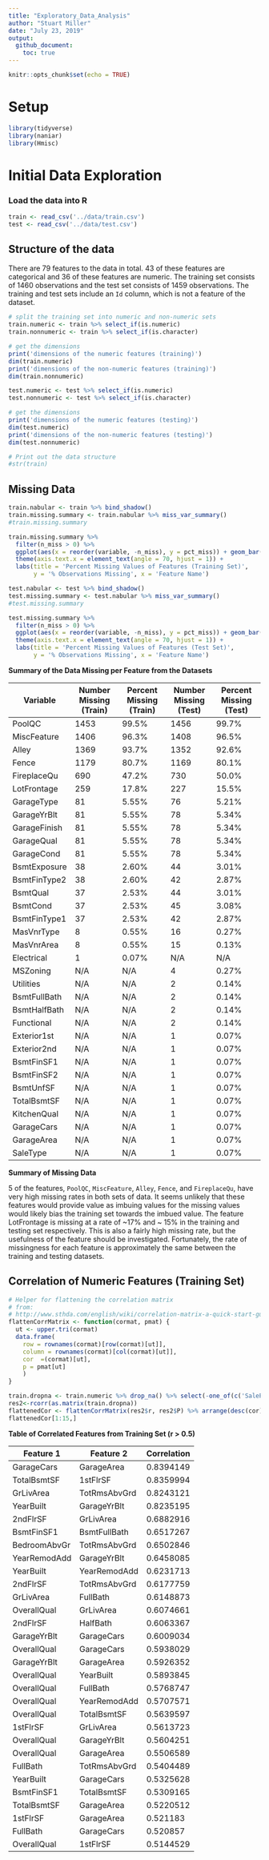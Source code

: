 ```yaml
---
title: "Exploratory_Data_Analysis"
author: "Stuart Miller"
date: "July 23, 2019"
output: 
  github_document:
    toc: true
---
```


```r
knitr::opts_chunk$set(echo = TRUE)
```

# Setup

```r
library(tidyverse)
library(naniar)
library(Hmisc)
```

# Initial Data Exploration

### Load the data into R

```r
train <- read_csv('../data/train.csv')
test <- read_csv('../data/test.csv')
```

## Structure of the data

There are 79 features to the data in total. 43 of these features are categorical and 36 of these features are numeric. The training set
consists of 1460 observations and the test set consists of 1459 observations. The training and test sets include an `Id` column, which is not 
a feature of the dataset.

```r
# split the training set into numeric and non-numeric sets 
train.numeric <- train %>% select_if(is.numeric)
train.nonnumeric <- train %>% select_if(is.character)

# get the dimensions
print('dimensions of the numeric features (training)')
dim(train.numeric)
print('dimensions of the non-numeric features (training)')
dim(train.nonnumeric)

test.numeric <- test %>% select_if(is.numeric)
test.nonnumeric <- test %>% select_if(is.character)

# get the dimensions
print('dimensions of the numeric features (testing)')
dim(test.numeric)
print('dimensions of the non-numeric features (testing)')
dim(test.nonnumeric)

# Print out the data structure
#str(train)
```

## Missing Data

```r
train.nabular <- train %>% bind_shadow()
train.missing.summary <- train.nabular %>% miss_var_summary()
#train.missing.summary

train.missing.summary %>%
  filter(n_miss > 0) %>%
  ggplot(aes(x = reorder(variable, -n_miss), y = pct_miss)) + geom_bar(stat = 'identity') +
  theme(axis.text.x = element_text(angle = 70, hjust = 1)) +
  labs(title = 'Percent Missing Values of Features (Training Set)',
       y = '% Observations Missing', x = 'Feature Name')

test.nabular <- test %>% bind_shadow()
test.missing.summary <- test.nabular %>% miss_var_summary()
#test.missing.summary

test.missing.summary %>%
  filter(n_miss > 0) %>%
  ggplot(aes(x = reorder(variable, -n_miss), y = pct_miss)) + geom_bar(stat = 'identity') +
  theme(axis.text.x = element_text(angle = 70, hjust = 1)) +
  labs(title = 'Percent Missing Values of Features (Test Set)',
       y = '% Observations Missing', x = 'Feature Name')
```

**Summary of the Data Missing per Feature from the Datasets**

|Variable       | Number Missing (Train)| Percent Missing (Train)| Number Missing (Test)| Percent Missing (Test)|
|---------------|-----------------------|------------------------|----------------------|------------------------|
|PoolQC         | 1453                  | 99.5%                  | 1456                 | 99.7%                  |
|MiscFeature    | 1406                  | 96.3%                  | 1408                 | 96.5%                  |
|Alley          | 1369                  | 93.7%                  | 1352                 | 92.6%                  |
|Fence          | 1179                  | 80.7%                  | 1169                 | 80.1%                  |
|FireplaceQu    | 690                   | 47.2%                  | 730                  | 50.0%                  |
|LotFrontage    | 259                   | 17.8%                  | 227                  | 15.5%                  |
|GarageType     | 81                    | 5.55%                  | 76                   | 5.21%                  |
|GarageYrBlt    | 81                    | 5.55%                  | 78                   | 5.34%                  |
|GarageFinish   | 81                    | 5.55%                  | 78                   | 5.34%                  |
|GarageQual     | 81                    | 5.55%                  | 78                   | 5.34%                  |
|GarageCond     | 81                    | 5.55%                  | 78                   | 5.34%                  |
|BsmtExposure   | 38                    | 2.60%                  | 44                   | 3.01%                  |
|BsmtFinType2   | 38                    | 2.60%                  | 42                   | 2.87%                  |
|BsmtQual       | 37                    | 2.53%                  | 44                   | 3.01%                  | 
|BsmtCond       | 37                    | 2.53%                  | 45                   | 3.08%                  |
|BsmtFinType1   | 37                    | 2.53%                  | 42                   | 2.87%                  |
|MasVnrType     | 8                     | 0.55%                  | 16                   | 0.27%                  |
|MasVnrArea     | 8                     | 0.55%                  | 15                   | 0.13%                  |
|Electrical     | 1                     | 0.07%                  | N/A                  | N/A                    |
|MSZoning       | N/A                   | N/A                    | 4                    | 0.27%                  |
|Utilities      | N/A                   | N/A                    | 2                    | 0.14%                  |
|BsmtFullBath   | N/A                   | N/A                    | 2                    | 0.14%                  |
|BsmtHalfBath   | N/A                   | N/A                    | 2                    | 0.14%                  |
|Functional     | N/A                   | N/A                    | 2                    | 0.14%                  |
|Exterior1st    | N/A                   | N/A                    | 1                    | 0.07%                  |
|Exterior2nd    | N/A                   | N/A                    | 1                    | 0.07%                  |
|BsmtFinSF1     | N/A                   | N/A                    | 1                    | 0.07%                  |
|BsmtFinSF2     | N/A                   | N/A                    | 1                    | 0.07%                  |
|BsmtUnfSF      | N/A                   | N/A                    | 1                    | 0.07%                  |
|TotalBsmtSF    | N/A                   | N/A                    | 1                    | 0.07%                  |
|KitchenQual    | N/A                   | N/A                    | 1                    | 0.07%                  |
|GarageCars     | N/A                   | N/A                    | 1                    | 0.07%                  |
|GarageArea     | N/A                   | N/A                    | 1                    | 0.07%                  |
|SaleType       | N/A                   | N/A                    | 1                    | 0.07%                  |

**Summary of Missing Data**

5 of the features, `PoolQC`, `MiscFeature`, `Alley`, `Fence`, and `FireplaceQu`, have very high missing rates in both sets of data. It seems unlikely that these features would provide value as imbuing values for the missing values would likely bias the training set towards the imbued value. The feature LotFrontage is missing at a rate of ~17% and ~ 15% in the training and testing set respectively. This is also a fairly high missing rate, but the usefulness of the feature should be investigated. Fortunately, the rate of missingness for each feature is approximately the same between the training and testing datasets.

## Correlation of Numeric Features (Training Set)

```r
# Helper for flattening the correlation matrix
# from:
# http://www.sthda.com/english/wiki/correlation-matrix-a-quick-start-guide-to-analyze-format-and-visualize-a-correlation-matrix-using-r-software
flattenCorrMatrix <- function(cormat, pmat) {
  ut <- upper.tri(cormat)
  data.frame(
    row = rownames(cormat)[row(cormat)[ut]],
    column = rownames(cormat)[col(cormat)[ut]],
    cor  =(cormat)[ut],
    p = pmat[ut]
    )
}
```

```r
train.dropna <- train.numeric %>% drop_na() %>% select(-one_of(c('SalePrice')))
res2<-rcorr(as.matrix(train.dropna))
flattenedCor <- flattenCorrMatrix(res2$r, res2$P) %>% arrange(desc(cor))
flattenedCor[1:15,]
```

**Table of Correlated Features from Training Set (r > 0.5)**

|	Feature 1	|	Feature 2	|	Correlation	|
|-----------|-----------|-------------|
|	GarageCars	|	GarageArea	|	0.8394149	|
|	TotalBsmtSF	|	1stFlrSF	|	0.8359994	|
|	GrLivArea	|	TotRmsAbvGrd	|	0.8243121	|
|	YearBuilt	|	GarageYrBlt	|	0.8235195	|
|	2ndFlrSF	|	GrLivArea	|	0.6882916	|
|	BsmtFinSF1	|	BsmtFullBath	|	0.6517267	|
|	BedroomAbvGr	|	TotRmsAbvGrd	|	0.6502846	|
|	YearRemodAdd	|	GarageYrBlt	|	0.6458085	|
|	YearBuilt	|	YearRemodAdd	|	0.6231713	|
|	2ndFlrSF	|	TotRmsAbvGrd	|	0.6177759	|
|	GrLivArea	|	FullBath	|	0.6148873	|
|	OverallQual	|	GrLivArea	|	0.6074661	|
|	2ndFlrSF	|	HalfBath	|	0.6063367	|
|	GarageYrBlt	|	GarageCars	|	0.6009034	|
|	OverallQual	|	GarageCars	|	0.5938029	|
|	GarageYrBlt	|	GarageArea	|	0.5926352	|
|	OverallQual	|	YearBuilt	|	0.5893845	|
|	OverallQual	|	FullBath	|	0.5768747	|
|	OverallQual	|	YearRemodAdd	|	0.5707571	|
|	OverallQual	|	TotalBsmtSF	|	0.5639597	|
|	1stFlrSF	|	GrLivArea	|	0.5613723	|
|	OverallQual	|	GarageYrBlt	|	0.5604251	|
|	OverallQual	|	GarageArea	|	0.5506589	|
|	FullBath	|	TotRmsAbvGrd	|	0.5404489	|
|	YearBuilt	|	GarageCars	|	0.5325628	|
|	BsmtFinSF1	|	TotalBsmtSF	|	0.5309165	|
|	TotalBsmtSF	|	GarageArea	|	0.5220512	|
|	1stFlrSF	|	GarageArea	|	0.521183	|
|	FullBath	|	GarageCars	|	0.520857	|
|	OverallQual	|	1stFlrSF	|	0.5144529	|





